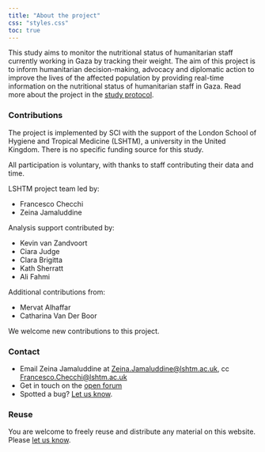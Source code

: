```yaml
---
title: "About the project"
css: "styles.css"
toc: true
---
```


This study aims to monitor the nutritional status of humanitarian staff currently working in Gaza by tracking their weight. 
The aim of this project is to inform humanitarian decision-making, advocacy and diplomatic action to improve the lives of the affected population by providing real-time information on the nutritional status of humanitarian staff in Gaza. 
Read more about the project in the [study protocol](./protocol).

### Contributions

The project is implemented by SCI with the support of the London School of Hygiene and Tropical Medicine (LSHTM), a university in the United Kingdom. 
There is no specific funding source for this study.

All participation is voluntary, with thanks to staff contributing their data and time.

LSHTM project team led by: 

- Francesco Checchi 
- Zeina Jamaluddine

Analysis support contributed by:

- Kevin van Zandvoort
- Ciara Judge
- Clara Brigitta
- Kath Sherratt
- Ali Fahmi

Additional contributions from:

- Mervat Alhaffar
- Catharina Van Der Boor

We welcome new contributions to this project.

### Contact

- Email Zeina Jamaluddine at [Zeina.Jamaluddine@lshtm.ac.uk](mailto:Zeina.Jamaluddine@lshtm.ac.uk), cc [Francesco.Checchi@lshtm.ac.uk](mailto:Francesco.Checchi@lshtm.ac.uk)
- Get in touch on the [open forum](https://github.com/cmmid/gaza-response/discussions/new?category=general)
- Spotted a bug? [Let us know](https://github.com/cmmid/gaza-response/issues/new).

### Reuse

You are welcome to freely reuse and distribute any material on this website. Please [let us know](https://github.com/cmmid/gaza-response/discussions/new?category=general).  
